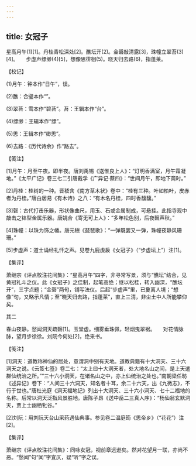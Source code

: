 ```yaml
---
---
---
```

title: 女冠子
---




星高月午(1)[1]。丹桂青松深处[2]。醮坛开(2)。金磬敲清露[3]，珠幢立翠苔(3)[4]。　　步虚声缥缈(4)[5]，想像思徘徊(5)。晓天归去路(6)，指蓬莱。





【校记】


(1)月午：钟本作“日午”，误。

(2)醮：合璧本作“”。

(3)翠苔：雪本作“碧苔”。苔：王辑本作“台”。

(4)缥缈：王辑本作“缥”。

(5)思：王辑本作“缈思”。

(6)去路：《历代诗余》作“路去”。





【笺注】


[1]月午：月至午夜。即半夜。唐刘禹锡《送惟良上人》：“灯明香满室，月午霜凝地。”《太平广记》卷三七二引唐戴孚《广异记·蔡四》：“世间月午，即地下斋时。”

[2]丹桂：桂树的一种。晋嵇含《南方草木状》卷中：“桂有三种。叶如柏叶，皮赤者为丹桂。”唐白居易《有木诗》之八：“有木名丹桂，四时香馥馥。”

[3]磬：古代打击乐器，形状像曲尺，用玉、石或金属制成，可悬挂。此指寺观中敲击之钵型金属乐器。唐姚合《寄无可上人》：“多年松色别，后夜磬声秋。”

[4]珠幢：以珠为饰之幡。唐元稹《琵琶歌》：“一弹既罢又一弹，珠幢夜静风珊珊。”

[5]步虚声：道士诵经礼忏之声。见卷九鹿虔扆《女冠子》（“步虚坛上”）注[1]。





【集评】


萧继宗《评点校注花间集》：“星高月午”四字，非寻常写景，须与“醮坛”结合，见黄冠礼斗之仪。此《女冠子》之佳制，起笔高绝；继以松桂，转入幽深，“醮坛开”，三字点题；“金磬”两句，铺写法仪。后起“步虚声”里，已夐离人境；“想像”句，又略示凡情；至“晓天归去路，指蓬莱”，直上三清，非尘土中人所能攀仰矣。





其二


春山夜静。愁闻洞天疏磬[1]。玉堂虚。细雾垂珠佩，轻烟曳翠裾。　　对花情脉脉，望月步徐徐。刘阮今何处[2]，绝来书。





【笺注】


[1]洞天：道教称神仙的居处，意谓洞中别有天地。道教典籍有十大洞天、三十六洞天之说。《云笈七签》卷二七：“太上曰十大洞天者，处大地名山之间，是上天遣群仙统治之所。”“三十六小洞天，在诸名山之中，亦上仙统治之处也。”南朝梁任昉《述异记》卷下：“人间三十六洞天，知名者十耳，余二十六天，出《九微志》，不行于世也。”唐杜光庭《洞天福地记》列出十大洞天、三十六小洞天、七十二福地的名称。后常以洞天泛指风景胜地。唐陈子昂《送中岳二三真人序》：“杨仙翁玄默洞天，贾上士幽栖牝谷。”

[2]刘阮：用刘阮天台山采药遇仙典事。参见卷二温庭筠《思帝乡》（“花花”）注[2]。





【集评】


萧继宗《评点校注花间集》：同咏女冠，视前章远逊矣。然对花望月一联，亦尚不恶。“愁闻”句“闻”字宜仄，疑“听”字之误。